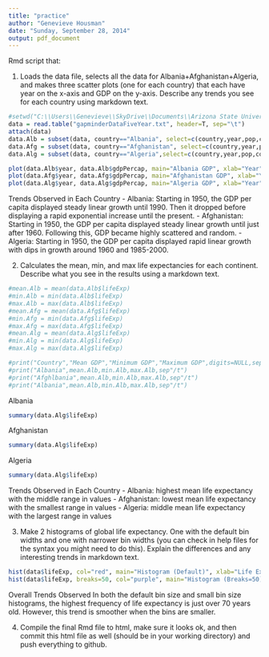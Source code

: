 ```yaml
---
title: "practice"
author: "Genevieve Housman"
date: "Sunday, September 28, 2014"
output: pdf_document
---
```


Rmd script that:

(1) Loads the data file, selects all the data for Albania+Afghanistan+Algeria, and makes three scatter plots (one for each country) that each have year on the x-axis and GDP on the y-axis. Describe any trends you see for each country using markdown text.

```r
#setwd("C:\\Users\\Genevieve\\SkyDrive\\Documents\\Arizona State University\\Conferences\\2014 Software Carpentry\\test\\practice")
data = read.table("gapminderDataFiveYear.txt", header=T, sep="\t")
attach(data)
data.Alb = subset(data, country=="Albania", select=c(country,year,pop,continent,lifeExp,gdpPercap))
data.Afg = subset(data, country=="Afghanistan", select=c(country,year,pop,continent,lifeExp,gdpPercap))
data.Alg = subset(data, country=="Algeria",select=c(country,year,pop,continent,lifeExp,gdpPercap))
```

```r
plot(data.Alb$year, data.Alb$gdpPercap, main="Albania GDP", xlab="Year", ylab="GDP Per Capita")
plot(data.Afg$year, data.Afg$gdpPercap, main="Afghanistan GDP", xlab="Year", ylab="GDP Per Capita")
plot(data.Alg$year, data.Alg$gdpPercap, main="Algeria GDP", xlab="Year", ylab="GDP Per Capita")
```

Trends Observed in Each Country
- Albania: Starting in 1950, the GDP per capita displayed steady linear growth until 1990. Then it dropped before displaying a rapid exponential increase until the present.
- Afghanistan: Starting in 1950, the GDP per capita displayed steady linear growth until just after 1960. Following this, GDP became highly scattered and random.
- Algeria: Starting in 1950, the GDP per capita displayed rapid linear growth with dips in growth around 1960 and 1985-2000.


(2) Calculates the mean, min, and max life expectancies for each continent. Describe what you see in the results using a markdown text.

```r
#mean.Alb = mean(data.Alb$lifeExp)
#min.Alb = min(data.Alb$lifeExp)
#max.Alb = max(data.Alb$lifeExp)
#mean.Afg = mean(data.Afg$lifeExp)
#min.Afg = min(data.Afg$lifeExp)
#max.Afg = max(data.Afg$lifeExp)
#mean.Alg = mean(data.Alg$lifeExp)
#min.Alg = min(data.Alg$lifeExp)
#max.Alg = max(data.Alg$lifeExp)
```
```r
#print("Country","Mean GDP","Minimum GDP","Maximum GDP",digits=NULL,sep="/t")
#print("Albania",mean.Alb,min.Alb,max.Alb,sep"/t")
#print("Afghlbania",mean.Alb,min.Alb,max.Alb,sep"/t")
#print("Albania",mean.Alb,min.Alb,max.Alb,sep"/t")
```

Albania
```r
summary(data.Alg$lifeExp)
```

Afghanistan
```r
summary(data.Alg$lifeExp)
```

Algeria
```r
summary(data.Alg$lifeExp)
```

Trends Observed in Each Country
- Albania: highest mean life expectancy with the middle range in values
- Afghanistan: lowest mean life expectancy with the smallest range in values
- Algeria: middle mean life expectancy with the largest range in values


(3) Make 2 histograms of global life expectancy. One with the default bin widths and one with narrower bin widths (you can check in help files for the syntax you might need to do this). Explain the differences and any interesting trends in markdown text.

```r
hist(data$lifeExp, col="red", main="Histogram (Default)", xlab="Life Expectancy")
hist(data$lifeExp, breaks=50, col="purple", main="Histogram (Breaks=50)", xlab="Life Expectancy")
```

Overall Trends Observed
In both the default bin size and small bin size histograms, the highest frequency of life expectancy is just over 70 years old. However, this trend is smoother when the bins are smaller.


(4) Compile the final Rmd file to html, make sure it looks ok, and then commit this html file as well (should be in your working directory) and push everything to github.

